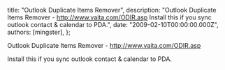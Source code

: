 
  title: "Outlook Duplicate Items Remover",
  description: "Outlook Duplicate Items Remover - http://www.vaita.com/ODIR.asp Install this if you sync outlook contact &amp; calendar to PDA.",
  date: "2009-02-10T00:00:00.000Z",
  authors: [mingster],
};

<p>Outlook Duplicate Items Remover - <a href="http://www.vaita.com/ODIR.asp">http://www.vaita.com/ODIR.asp</a></p>
<p>Install this if you sync outlook contact &amp; calendar to PDA.</p>
